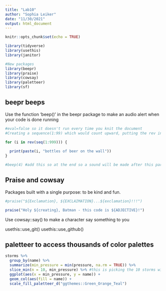 ```yaml
---
title: "Lab10"
author: "Sophia Leiker"
date: "11/30/2021"
output: html_document
---
```


```r
knitr::opts_chunk$set(echo = TRUE)

library(tidyverse)
library(usethis)
library(janitor)

#New packages
library(beepr)
library(praise)
library(cowsay)
library(paletteer)
library(sf)
```

## beepr beeps
Use the function 'beep()' in the beepr package to make an audio alert when your code is done running

```r
#eval=false so it doesn't run every time you knit the document
#Creating a sequence(1:99) which would count upward, putting the rev in front of it makes it go backwards

for (i in rev(seq(1:999))) {
  
  print(paste(i, "bottles of beer on the wall")) 
}

#beep(4) #add this so at the end so a sound will be made after this part of the code has been run
```

## Praise and cowsay

Packages built with a single purpose: to be kind and fun.

```r
#praise("${Exclamation}, ${EXCLAIMATION}...${exclamation}!!!")

praise("Holy ${creating}, Batman - this code is ${ADJECTIVE}!")
```

Use cowsay::say() to make a character say something to you

usethis::use_git()
usethis::use_github()

## paletteer to access thousands of color palettes

```r
storms %>% 
  group_by(name) %>% 
  summarize(min_pressure = min(pressure, na.rm = TRUE)) %>%
  slice_min(n = 10, min_pressure) %>% #this is picking the 10 storms with lowest min pressure
  ggplot(aes(x = min_pressure, y = name)) +
  geom_col(aes(fill = name)) +
  scale_fill_paletteer_d("ggthemes::Green_Orange_Teal")
```

